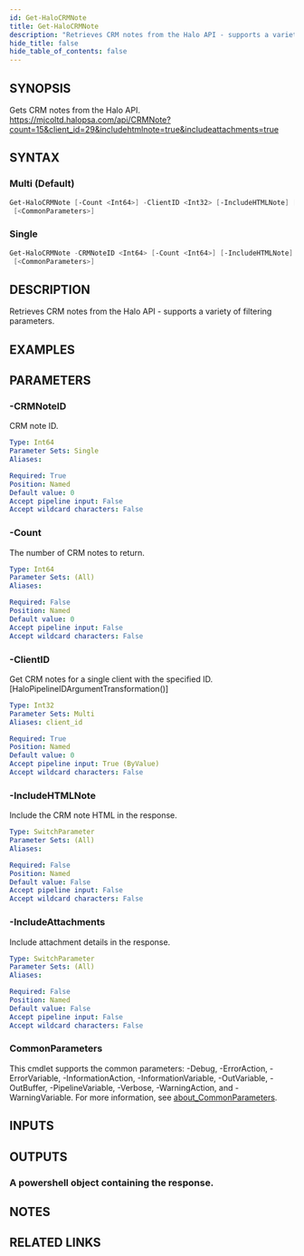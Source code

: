```yaml
---
id: Get-HaloCRMNote
title: Get-HaloCRMNote
description: "Retrieves CRM notes from the Halo API - supports a variety of filtering parameters."
hide_title: false
hide_table_of_contents: false
---
```


## SYNOPSIS

Gets CRM notes from the Halo API.
https://mjcoltd.halopsa.com/api/CRMNote?count=15&client_id=29&includehtmlnote=true&includeattachments=true

## SYNTAX

### Multi (Default)

```powershell
Get-HaloCRMNote [-Count <Int64>] -ClientID <Int32> [-IncludeHTMLNote] [-IncludeAttachments]
 [<CommonParameters>]
```

### Single

```powershell
Get-HaloCRMNote -CRMNoteID <Int64> [-Count <Int64>] [-IncludeHTMLNote] [-IncludeAttachments]
 [<CommonParameters>]
```

## DESCRIPTION

Retrieves CRM notes from the Halo API - supports a variety of filtering parameters.

## EXAMPLES

## PARAMETERS

### -CRMNoteID

CRM note ID.

```yaml
Type: Int64
Parameter Sets: Single
Aliases:

Required: True
Position: Named
Default value: 0
Accept pipeline input: False
Accept wildcard characters: False
```

### -Count

The number of CRM notes to return.

```yaml
Type: Int64
Parameter Sets: (All)
Aliases:

Required: False
Position: Named
Default value: 0
Accept pipeline input: False
Accept wildcard characters: False
```

### -ClientID

Get CRM notes for a single client  with the specified ID.
[HaloPipelineIDArgumentTransformation()]

```yaml
Type: Int32
Parameter Sets: Multi
Aliases: client_id

Required: True
Position: Named
Default value: 0
Accept pipeline input: True (ByValue)
Accept wildcard characters: False
```

### -IncludeHTMLNote

Include the CRM note HTML in the response.

```yaml
Type: SwitchParameter
Parameter Sets: (All)
Aliases:

Required: False
Position: Named
Default value: False
Accept pipeline input: False
Accept wildcard characters: False
```

### -IncludeAttachments

Include attachment details in the response.

```yaml
Type: SwitchParameter
Parameter Sets: (All)
Aliases:

Required: False
Position: Named
Default value: False
Accept pipeline input: False
Accept wildcard characters: False
```

### CommonParameters

This cmdlet supports the common parameters: -Debug, -ErrorAction, -ErrorVariable, -InformationAction, -InformationVariable, -OutVariable, -OutBuffer, -PipelineVariable, -Verbose, -WarningAction, and -WarningVariable. For more information, see [about_CommonParameters](http://go.microsoft.com/fwlink/?LinkID=113216).

## INPUTS

## OUTPUTS

### A powershell object containing the response.

## NOTES

## RELATED LINKS
